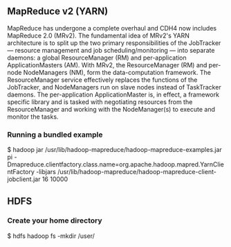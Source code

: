 == MapReduce v2 (YARN) ==

MapReduce has undergone a complete overhaul and CDH4 now includes MapReduce 2.0 (MRv2). The fundamental idea of MRv2's YARN architecture is to split up the two primary responsibilities of the JobTracker — resource management and job scheduling/monitoring — into separate daemons: a global ResourceManager (RM) and per-application ApplicationMasters (AM). With MRv2, the ResourceManager (RM) and per-node NodeManagers (NM), form the data-computation framework. The ResourceManager service effectively replaces the functions of the JobTracker, and NodeManagers run on slave nodes instead of TaskTracker daemons. The per-application ApplicationMaster is, in effect, a framework specific library and is tasked with negotiating resources from the ResourceManager and working with the NodeManager(s) to execute and monitor the tasks.

=== Running a bundled example ===

$ hadoop jar /usr/lib/hadoop-mapreduce/hadoop-mapreduce-examples.jar pi -Dmapreduce.clientfactory.class.name=org.apache.hadoop.mapred.YarnClientFactory -libjars /usr/lib/hadoop-mapreduce/hadoop-mapreduce-client-jobclient.jar 16 10000

== HDFS ==

=== Create your home directory ===

$ hdfs hadoop fs -mkdir  /user/<user>